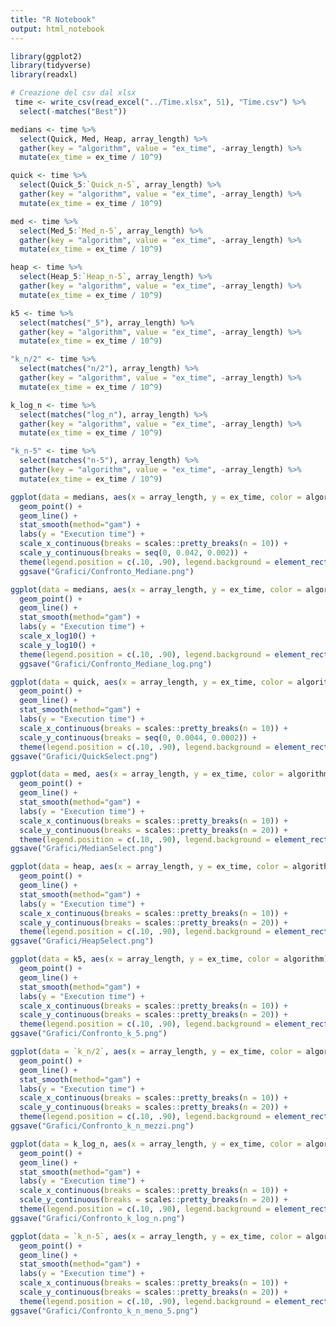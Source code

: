 ```yaml
---
title: "R Notebook"
output: html_notebook
---
```


```r
library(ggplot2)
library(tidyverse)
library(readxl)
```

```r
# Creazione del csv dal xlsx
 time <- write_csv(read_excel("../Time.xlsx", 51), "Time.csv") %>%
  select(-matches("Best"))

medians <- time %>%
  select(Quick, Med, Heap, array_length) %>%
  gather(key = "algorithm", value = "ex_time", -array_length) %>%
  mutate(ex_time = ex_time / 10^9)

quick <- time %>%
  select(Quick_5:`Quick_n-5`, array_length) %>%
  gather(key = "algorithm", value = "ex_time", -array_length) %>%
  mutate(ex_time = ex_time / 10^9)

med <- time %>%
  select(Med_5:`Med_n-5`, array_length) %>%
  gather(key = "algorithm", value = "ex_time", -array_length) %>%
  mutate(ex_time = ex_time / 10^9)

heap <- time %>%
  select(Heap_5:`Heap_n-5`, array_length) %>%
  gather(key = "algorithm", value = "ex_time", -array_length) %>%
  mutate(ex_time = ex_time / 10^9)

k5 <- time %>%
  select(matches("_5"), array_length) %>%
  gather(key = "algorithm", value = "ex_time", -array_length) %>%
  mutate(ex_time = ex_time / 10^9)

"k_n/2" <- time %>%
  select(matches("n/2"), array_length) %>%
  gather(key = "algorithm", value = "ex_time", -array_length) %>%
  mutate(ex_time = ex_time / 10^9)

k_log_n <- time %>%
  select(matches("log_n"), array_length) %>%
  gather(key = "algorithm", value = "ex_time", -array_length) %>%
  mutate(ex_time = ex_time / 10^9)

"k_n-5" <- time %>%
  select(matches("n-5"), array_length) %>%
  gather(key = "algorithm", value = "ex_time", -array_length) %>%
  mutate(ex_time = ex_time / 10^9)
```

```r
ggplot(data = medians, aes(x = array_length, y = ex_time, color = algorithm)) +
  geom_point() +
  geom_line() +
  stat_smooth(method="gam") +
  labs(y = "Execution time") +
  scale_x_continuous(breaks = scales::pretty_breaks(n = 10)) +
  scale_y_continuous(breaks = seq(0, 0.042, 0.002)) +
  theme(legend.position = c(.10, .90), legend.background = element_rect(fill = "transparent"), legend.title=element_blank())
  ggsave("Grafici/Confronto_Mediane.png")
```
```r
ggplot(data = medians, aes(x = array_length, y = ex_time, color = algorithm)) +
  geom_point() +
  geom_line() +
  stat_smooth(method="gam") +
  labs(y = "Execution time") +
  scale_x_log10() +
  scale_y_log10() +
  theme(legend.position = c(.10, .90), legend.background = element_rect(fill = "transparent"), legend.title=element_blank())
  ggsave("Grafici/Confronto_Mediane_log.png")
```

```r
ggplot(data = quick, aes(x = array_length, y = ex_time, color = algorithm)) +
  geom_point() +
  geom_line() +
  stat_smooth(method="gam") +
  labs(y = "Execution time") +
  scale_x_continuous(breaks = scales::pretty_breaks(n = 10)) +
  scale_y_continuous(breaks = seq(0, 0.0044, 0.0002)) +
  theme(legend.position = c(.10, .90), legend.background = element_rect(fill = "transparent"), legend.title=element_blank())
ggsave("Grafici/QuickSelect.png")
```

```r
ggplot(data = med, aes(x = array_length, y = ex_time, color = algorithm)) +
  geom_point() +
  geom_line() +
  stat_smooth(method="gam") +
  labs(y = "Execution time") +
  scale_x_continuous(breaks = scales::pretty_breaks(n = 10)) +
  scale_y_continuous(breaks = scales::pretty_breaks(n = 20)) +
  theme(legend.position = c(.10, .90), legend.background = element_rect(fill = "transparent"), legend.title=element_blank())
ggsave("Grafici/MedianSelect.png")
```

```r
ggplot(data = heap, aes(x = array_length, y = ex_time, color = algorithm)) +
  geom_point() +
  geom_line() +
  stat_smooth(method="gam") +
  labs(y = "Execution time") +
  scale_x_continuous(breaks = scales::pretty_breaks(n = 10)) +
  scale_y_continuous(breaks = scales::pretty_breaks(n = 20)) +
  theme(legend.position = c(.10, .90), legend.background = element_rect(fill = "transparent"), legend.title=element_blank())
ggsave("Grafici/HeapSelect.png")
```

```r
ggplot(data = k5, aes(x = array_length, y = ex_time, color = algorithm)) +
  geom_point() +
  geom_line() +
  stat_smooth(method="gam") +
  labs(y = "Execution time") +
  scale_x_continuous(breaks = scales::pretty_breaks(n = 10)) +
  scale_y_continuous(breaks = scales::pretty_breaks(n = 20)) +
  theme(legend.position = c(.10, .90), legend.background = element_rect(fill = "transparent"), legend.title=element_blank())
ggsave("Grafici/Confronto_k_5.png")
```

```r
ggplot(data = `k_n/2`, aes(x = array_length, y = ex_time, color = algorithm)) +
  geom_point() +
  geom_line() +
  stat_smooth(method="gam") +
  labs(y = "Execution time") +
  scale_x_continuous(breaks = scales::pretty_breaks(n = 10)) +
  scale_y_continuous(breaks = scales::pretty_breaks(n = 20)) +
  theme(legend.position = c(.10, .90), legend.background = element_rect(fill = "transparent"), legend.title=element_blank())
ggsave("Grafici/Confronto_k_n_mezzi.png")
```

```r
ggplot(data = k_log_n, aes(x = array_length, y = ex_time, color = algorithm)) +
  geom_point() +
  geom_line() +
  stat_smooth(method="gam") +
  labs(y = "Execution time") +
  scale_x_continuous(breaks = scales::pretty_breaks(n = 10)) +
  scale_y_continuous(breaks = scales::pretty_breaks(n = 20)) +
  theme(legend.position = c(.10, .90), legend.background = element_rect(fill = "transparent"), legend.title=element_blank())
ggsave("Grafici/Confronto_k_log_n.png")
```

```r
ggplot(data = `k_n-5`, aes(x = array_length, y = ex_time, color = algorithm)) +
  geom_point() +
  geom_line() +
  stat_smooth(method="gam") +
  labs(y = "Execution time") +
  scale_x_continuous(breaks = scales::pretty_breaks(n = 10)) +
  scale_y_continuous(breaks = scales::pretty_breaks(n = 20)) +
  theme(legend.position = c(.10, .90), legend.background = element_rect(fill = "transparent"), legend.title=element_blank())
ggsave("Grafici/Confronto_k_n_meno_5.png")
```
